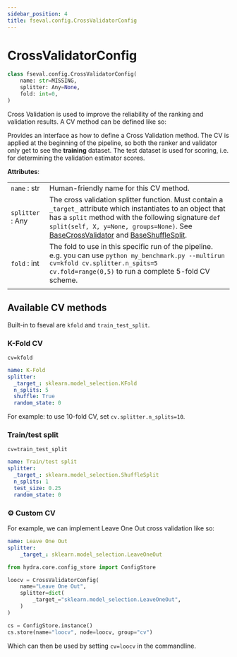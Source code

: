 ```yaml
---
sidebar_position: 4
title: fseval.config.CrossValidatorConfig
---
```


# CrossValidatorConfig

<!-- Docusaurus -->

```python
class fseval.config.CrossValidatorConfig(
    name: str=MISSING, 
    splitter: Any=None, 
    fold: int=0,
)
```

Cross Validation is used to improve the reliability of the ranking and validation results. A CV method can be defined like so:

Provides an interface as how to define a Cross Validation method. The CV is applied
at the beginning of the pipeline, so both the ranker and validator only get to see
the **training** dataset. The test dataset is used for scoring, i.e. for determining
the validation estimator scores.

**Attributes**:

| | |
|---|---|
| `name` : str | Human-friendly name for this CV method. |
| `splitter` : Any | The cross validation splitter function. Must contain a `_target_` attribute which instantiates to an object that has a `split` method with the following signature `def split(self, X, y=None, groups=None)`. See [BaseCrossValidator](https://github.com/scikit-learn/scikit-learn/blob/main/sklearn/model_selection/_split.py#L60) and [BaseShuffleSplit](https://github.com/scikit-learn/scikit-learn/blob/main/sklearn/model_selection/_split.py#L1573). |
| `fold` : int | The fold to use in this specific run of the pipeline. e.g. you can use `python my_benchmark.py --multirun cv=kfold cv.splitter.n_spits=5 cv.fold=range(0,5)` to run a complete 5-fold CV scheme. |
| | |

## Available CV methods
Built-in to fseval are `kfold` and `train_test_split`.

### K-Fold CV

`cv=kfold`

```yaml title="conf/cv/kfold.yaml"
name: K-Fold
splitter:
  _target_: sklearn.model_selection.KFold
  n_splits: 5
  shuffle: True
  random_state: 0
```

For example: to use 10-fold CV, set `cv.splitter.n_splits=10`.

### Train/test split

`cv=train_test_split`

```yaml title="conf/cv/train_test_split.yaml"
name: Train/test split
splitter:
  _target_: sklearn.model_selection.ShuffleSplit
  n_splits: 1
  test_size: 0.25
  random_state: 0
```

### ⚙️ Custom CV
For example, we can implement Leave One Out cross validation like so:

<Tabs groupId="config-representation">
<TabItem value="yaml" label="YAML" default>

```yaml title="conf/cv/loocv.yaml"
name: Leave One Out
splitter:
    _target_: sklearn.model_selection.LeaveOneOut
```

</TabItem>
<TabItem value="structured" label="Structured Config">

```python
from hydra.core.config_store import ConfigStore

loocv = CrossValidatorConfig(
    name="Leave One Out",
    splitter=dict(
        _target_="sklearn.model_selection.LeaveOneOut",
    )
)

cs = ConfigStore.instance()
cs.store(name="loocv", node=loocv, group="cv")
```

</TabItem>
</Tabs>

Which can then be used by setting `cv=loocv` in the commandline.